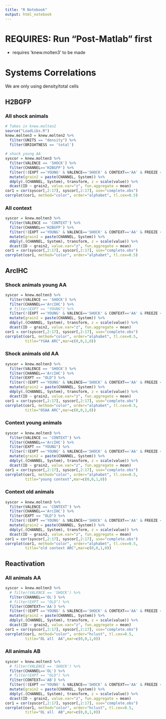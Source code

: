 ```yaml
---
title: "R Notebook"
output: html_notebook
---
```

# REQUIRES: Run "Post-Matlab" first
- requires 'knew.molten3' to be made

# Systems Correlations
We are only using density/total cells

## H2BGFP
### All shock animals
```r
# Takes in knew.molten2
source("LoadLibs.R")
knew.molten3 = knew.molten2 %>%
  filter(UNITS == "density") %>%
  filter(BRIGHTNESS == 'total')
  
# shock young AA
syscor = knew.molten3 %>%
  filter(VALENCE == 'SHOCK') %>%
  filter(CHANNEL=='H2BGFP') %>%
  filter(!(EXPT =='YOUNG' & VALENCE=='SHOCK' & CONTEXT=='AA' & FREEZE < 30)) %>% # removes young bad freezers
  mutate(grain2 = paste(CHANNEL, System)) %>%
  ddply(.(CHANNEL, System), transform, z = scale(value)) %>%
  dcast(ID ~ grain2, value.var="z", fun.aggregate = mean) 
cor1 = cor(syscor[,2:17], syscor[,2:17], use="complete.obs")
corrplot(cor1, method="color", order="alphabet", tl.cex=0.5)

```

### All context
```r
syscor = knew.molten3 %>%
  filter(VALENCE == 'CONTEXT') %>%
  filter(CHANNEL=='H2BGFP') %>%
  filter(!(EXPT =='YOUNG' & VALENCE=='SHOCK' & CONTEXT=='AA' & FREEZE < 30)) %>% # removes young bad freezers
  mutate(grain2 = paste(CHANNEL, System)) %>%
  ddply(.(CHANNEL, System), transform, z = scale(value)) %>%
  dcast(ID ~ grain2, value.var="z", fun.aggregate = mean) 
cor1 = cor(syscor[,2:17], syscor[,2:17], use="complete.obs")
corrplot(cor1, method="color", order="alphabet", tl.cex=0.5)

```

## ArcIHC
### Shock animals young AA
```r
syscor = knew.molten3 %>%
  filter(VALENCE == 'SHOCK') %>%
  filter(CHANNEL=='ArcIHC') %>%
  # filter(EXPT == "YOUNG") %>%
  filter(!(EXPT =='YOUNG' & VALENCE=='SHOCK' & CONTEXT=='AA' & FREEZE < 30)) %>% # removes young bad freezers
  mutate(grain2 = paste(CHANNEL, System)) %>%
  ddply(.(CHANNEL, System), transform, z = scale(value)) %>%
  dcast(ID ~ grain2, value.var="z", fun.aggregate = mean) 
cor1 = cor(syscor[,2:17], syscor[,2:17], use="complete.obs")
corrplot(cor1, method="color", order="alphabet", tl.cex=0.5, 
         title="YSAA ARC",mar=c(0,0,1,0))

```

### Shock animals old AA
```r
syscor = knew.molten3 %>%
  filter(VALENCE == 'SHOCK') %>%
  filter(CHANNEL=='ArcIHC') %>%
  filter(EXPT == "OLD") %>%
  filter(!(EXPT =='YOUNG' & VALENCE=='SHOCK' & CONTEXT=='AA' & FREEZE < 30)) %>% # removes young bad freezers
  mutate(grain2 = paste(CHANNEL, System)) %>%
  ddply(.(CHANNEL, System), transform, z = scale(value)) %>%
  dcast(ID ~ grain2, value.var="z", fun.aggregate = mean) 
cor1 = cor(syscor[,2:17], syscor[,2:17], use="complete.obs")
corrplot(cor1, method="color", order="alphabet", tl.cex=0.5, 
         title="OSAA ARC",mar=c(0,0,1,0))
```

### Context young animals
```r
syscor = knew.molten3 %>%
  filter(VALENCE == 'CONTEXT') %>%
  filter(CHANNEL=='ArcIHC') %>%
  filter(EXPT == "YOUNG") %>%
  filter(!(EXPT =='YOUNG' & VALENCE=='SHOCK' & CONTEXT=='AA' & FREEZE < 30)) %>% # removes young bad freezers
  mutate(grain2 = paste(CHANNEL, System)) %>%
  ddply(.(CHANNEL, System), transform, z = scale(value)) %>%
  dcast(ID ~ grain2, value.var="z", fun.aggregate = mean) 
cor1 = cor(syscor[,2:17], syscor[,2:17], use="complete.obs")
corrplot(cor1, method="color", order="alphabet", tl.cex=0.5, 
         title="young context",mar=c(0,0,1,0))
```

### Context old animals
```r
syscor = knew.molten3 %>%
  filter(VALENCE == 'CONTEXT') %>%
  filter(CHANNEL=='ArcIHC') %>%
  filter(EXPT == "OLD") %>%
  filter(!(EXPT =='YOUNG' & VALENCE=='SHOCK' & CONTEXT=='AA' & FREEZE < 30)) %>% # removes young bad freezers
  mutate(grain2 = paste(CHANNEL, System)) %>%
  ddply(.(CHANNEL, System), transform, z = scale(value)) %>%
  dcast(ID ~ grain2, value.var="z", fun.aggregate = mean) 
cor1 = cor(syscor[,2:17], syscor[,2:17], use="complete.obs")
corrplot(cor1, method="color", order="alphabet", tl.cex=0.5, 
         title="old context ARC",mar=c(0,0,1,0))
```

## Reactivation

### All animals AA
```r
syscor = knew.molten3 %>%
  # filter(VALENCE == 'SHOCK') %>%
  filter(CHANNEL=='OL') %>%
  # filter(EXPT == "OLD") %>%
  filter(CONTEXT=='AA') %>%
  filter(!(EXPT =='YOUNG' & VALENCE=='SHOCK' & CONTEXT=='AA' & FREEZE < 30)) %>% # removes young bad freezers
  mutate(grain2 = paste(CHANNEL, System)) %>%
  ddply(.(CHANNEL, System), transform, z = scale(value)) %>%
  dcast(ID ~ grain2, value.var="z", fun.aggregate = mean) 
cor1 = cor(syscor[,2:17], syscor[,2:17], use="complete.obs")
corrplot(cor1, method="color", order="hclust", tl.cex=0.5, 
         title="OL all  AA",mar=c(0,0,1,0))
```


### All animals AB
```r
syscor = knew.molten3 %>%
  # filter(VALENCE == 'SHOCK') %>%
  filter(CHANNEL=='OL') %>%
  # filter(EXPT == "OLD") %>%
  filter(CONTEXT=='AB') %>%
  filter(!(EXPT =='YOUNG' & VALENCE=='SHOCK' & CONTEXT=='AA' & FREEZE < 30)) %>% # removes young bad freezers
  mutate(grain2 = paste(CHANNEL, System)) %>%
  ddply(.(CHANNEL, System), transform, z = scale(value)) %>%
  dcast(ID ~ grain2, value.var="z", fun.aggregate = mean) 
cor1 = cor(syscor[,2:17], syscor[,2:17], use="complete.obs")
corrplot(cor1, method="color", order="hclust", tl.cex=0.5, 
         title="OL all  AB",mar=c(0,0,1,0))
```
